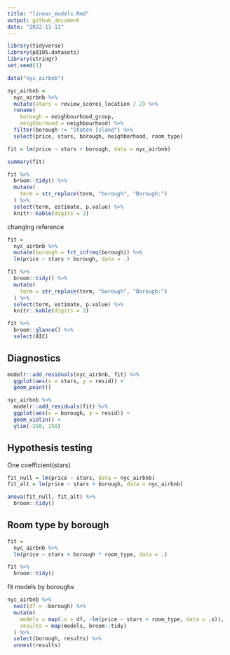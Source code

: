 ```yaml
---
title: "linear_models.Rmd"
output: github_document
date: "2022-11-11"
---
```


```r
library(tidyverse)
library(p8105.datasets)
library(stringr)
set.seed(1)
```

```r
data("nyc_airbnb")

nyc_airbnb = 
  nyc_airbnb %>% 
  mutate(stars = review_scores_location / 2) %>% 
  rename(
    borough = neighbourhood_group,
    neighborhood = neighbourhood) %>% 
  filter(borough != "Staten Island") %>% 
  select(price, stars, borough, neighborhood, room_type)

fit = lm(price ~ stars + borough, data = nyc_airbnb)

summary(fit)

fit %>% 
  broom::tidy() %>% 
  mutate(
    term = str_replace(term, "borough", "Borough:")
  ) %>% 
  select(term, estimate, p.value) %>% 
  knitr::kable(digits = 2)
```

changing reference
```r
fit = 
  nyc_airbnb %>% 
  mutate(borough = fct_infreq(borough)) %>% 
  lm(price ~ stars + borough, data = .)

fit %>% 
  broom::tidy() %>% 
  mutate(
    term = str_replace(term, "borough", "Borough:")
  ) %>% 
  select(term, estimate, p.value) %>% 
  knitr::kable(digits = 2)
```

```r
fit %>% 
  broom::glance() %>% 
  select(AIC)
```

## Diagnostics
```r
modelr::add_residuals(nyc_airbnb, fit) %>% 
  ggplot(aes(x = stars, y = resid)) +
  geom_point()

nyc_airbnb %>% 
  modelr::add_residuals(fit) %>% 
  ggplot(aes(x = borough, y = resid)) +
  geom_violin() +
  ylim(-250, 250)
```

## Hypothesis testing

One coefficient(stars)

```r
fit_null = lm(price ~ stars, data = nyc_airbnb)
fit_alt = lm(price ~ stars + borough, data = nyc_airbnb)

anova(fit_null, fit_alt) %>% 
  broom::tidy()
```

## Room type by borough

```r
fit = 
  nyc_airbnb %>% 
  lm(price ~ stars + borough * room_type, data = .)

fit %>%
  broom::tidy()

```

fit models by boroughs

```r
nyc_airbnb %>% 
  nest(df = -borough) %>% 
  mutate(
    models = map(.x = df, ~lm(price ~ stars + room_type, data = .x)),
    results = map(models, broom::tidy)
  ) %>% 
  select(borough, results) %>% 
  unnest(results)
```




